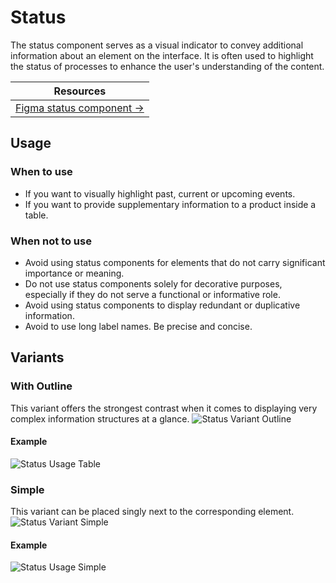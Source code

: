 

<Meta of={StatusStories} />

# Status
The status component serves as a visual indicator to convey additional information about an element on the interface. It is often used to highlight the status of processes to enhance the user's understanding of the content.

| Resources                                                                                                                                          |
|----------------------------------------------------------------------------------------------------------------------------------------------------|
| [Figma status component →](https://www.figma.com/design/zPvPwPgb4EsYFXKC2nhzSG/Infineon-DDS-%7C-Main?node-id=22477-15125&amp;t=aY9BfRC7bLZytmWu-4) |

## Usage

### When to use
- If you want to visually highlight past, current or upcoming events.
- If you want to provide supplementary information to a product inside a table.

### When not to use
- Avoid using status components for elements that do not carry significant importance or meaning.
- Do not use status components solely for decorative purposes, especially if they do not serve a functional or informative role.
- Avoid using status components to display redundant or duplicative information.
- Avoid to use long label names. Be precise and concise.

## Variants

### With Outline
This variant offers the strongest contrast when it comes to displaying very complex information structures at a glance.
<img src={StatusVariantOutline} alt="Status Variant Outline" />

#### Example
<img src={StatusUsageTable} alt="Status Usage Table" />

### Simple
This variant can be placed singly next to the corresponding element.
<img src={StatusVariantSimple} alt="Status Variant Simple" />

#### Example
<img src={StatusUsageInfo} alt="Status Usage Simple" />